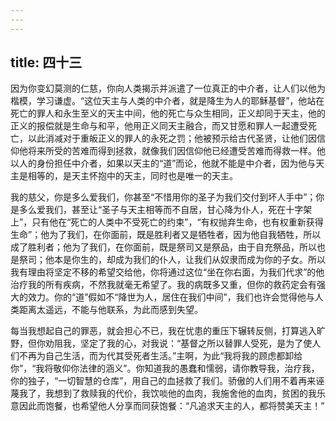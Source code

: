 ```yaml
---
---
---
```

title: 四十三
---

因为你变幻莫测的仁慈，你向人类揭示并派遣了一位真正的中介者，让人们以他为楷模，学习谦虚。“这位天主与人类的中介者，就是降生为人的耶稣基督”，他站在死亡的罪人和永生至义的天主中间，他的死亡与众生相同，正义却同于天主，他的正义的报偿就是生命与和平，他用正义同天主融合，而又甘愿和罪人一起遭受死亡，以此消减对于重皈正义的罪人的永死之罚；他被预示给古代圣贤，让他们因信仰他将来所受的苦难而得到拯救，就像我们因信仰他已经遭受苦难而得救一样。他以人的身份担任中介者，如果以天主的“道”而论，他就不能是中介者，因为他与天主是相等的，是天主怀抱中的天主，同时也是唯一的天主。

我的慈父，你是多么爱我们，你甚至“不惜用你的圣子为我们交付到坏人手中”；你是多么爱我们，甚至让“圣子与天主相等而不自居，甘心降为仆人，死在十字架上”，只有他在“死亡的人类中不受死亡的约束”，“有权抛弃生命，也有权重新获得生命”；他为了我们，在你面前，既是胜利者又是牺牲者，因为他自我牺牲，所以成了胜利者；他为了我们，在你面前，既是祭司又是祭品，由于自充祭品，所以也是祭司；他本是你生的，却成为我们的仆人，让我们从奴隶而成为你的子女。所以我有理由将坚定不移的希望交给他，你将通过这位“坐在你右面，为我们代求”的他治疗我的所有疾病，不然我就毫无希望了。我的病既多又重，但你的救药定会有强大的效力。你的“道”假如不“降世为人，居住在我们中间”，我们也许会觉得他与人类距离太遥远，不能与他联系，为此而感到失望。

每当我想起自己的罪恶，就会担心不已，我在忧患的重压下辗转反侧，打算逃入旷野，但你劝阻我，坚定了我的心，对我说：“基督之所以替罪人受死，是为了使人们不再为自己生活，而为代其受死者生活。”主啊，为此“我将我的顾虑都卸给你”，“我将敬仰你法律的涵义”。你知道我的愚蠢和懦弱，请你教导我，治疗我，你的独子，“一切智慧的仓库”，用自己的血拯救了我们。骄傲的人们用不着再来诬蔑我了，我想到了救赎我的代价，我饮啖他的血肉，我施舍他的血肉，贫困的我乐意因此而饱餐，也希望他人分享而同获饱餐：“凡追求天主的人，都将赞美天主！”